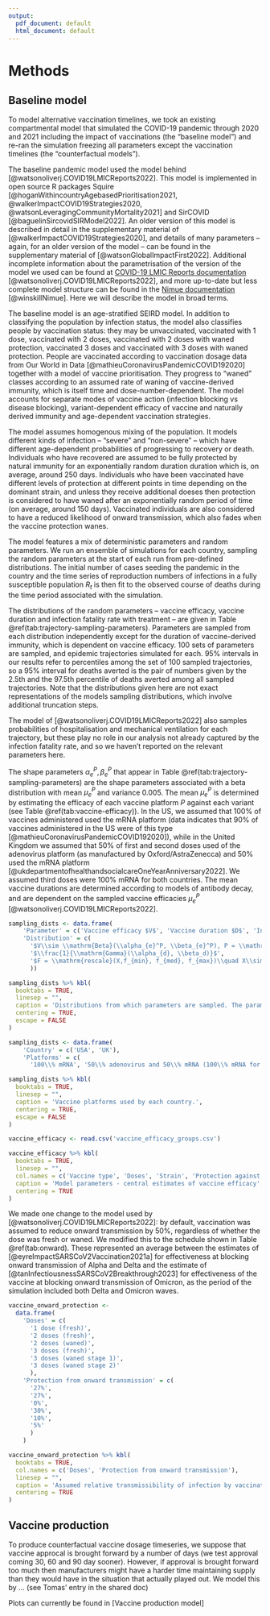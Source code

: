 ```yaml
---
output:
  pdf_document: default
  html_document: default
---
```

# Methods

## Baseline model

To model alternative vaccination timelines, we took an existing compartmental model that simulated the COVID-19 pandemic through 2020 and 2021 including the impact of vaccinations (the "baseline model") and re-ran the simulation freezing all parameters except the vaccination timelines (the "counterfactual models").

The baseline pandemic model used the model behind [@watsonoliverj.COVID19LMICReports2022]. This model is implemented in open source R packages Squire [@hoganWithincountryAgebasedPrioritisation2021, @walkerImpactCOVID19Strategies2020, @watsonLeveragingCommunityMortality2021] and SirCOVID [@baguelinSircovidSIRModel2022]. An older version of this model is described in detail in the supplementary material of [@walkerImpactCOVID19Strategies2020], and details of many parameters -- again, for an older version of the model -- can be found in the supplementary material of [@watsonGlobalImpactFirst2022]. Additional incomplete information about the parametrisation of the version of the model we used can be found at [COVID-19 LMIC Reports documentation](https://web.archive.org/web/20221230232942/https://mrc-ide.github.io/global-lmic-reports/parameters.html) [@watsonoliverj.COVID19LMICReports2022], and more up-to-date but less complete model structure can be found in the [Nimue documentation](https://web.archive.org/web/20221230232915/https://mrc-ide.github.io/nimue/index.html) [@winskillNimue]. Here we will describe the model in broad terms.

The baseline model is an age-stratified SEIRD model. In addition to classifying the population by infection status, the model also classifies people by vaccination status: they may be unvaccinated, vaccinated with 1 dose, vaccinated with 2 doses, vaccinated with 2 doses with waned protection, vaccinated 3 doses and vaccinated with 3 doses with waned protection. People are vaccinated according to vaccination dosage data from Our World in Data [@mathieuCoronavirusPandemicCOVID192020] together with a model of vaccine prioritisation. They progress to "waned" classes according to an assumed rate of waning of vaccine-derived immunity, which is itself time and dose-number-dependent. The model accounts for separate modes of vaccine action (infection blocking vs disease blocking), variant-dependent efficacy of vaccine and naturally derived immunity and age-dependent vaccination strategies. 

The model assumes homogenous mixing of the population. It models different kinds of infection -- "severe" and "non-severe" -- which have different age-dependent probabilities of progressing to recovery or death. Individuals who have recovered are assumed to be fully protected by natural immunity for an exponentially random duration duration which is, on average, around 250 days. Individuals who have been vaccinated have different levels of protection at different points in time depending on the dominant strain, and unless they receive additional doeses then protection is considered to have waned after an exponentially random period of time (on average, around 150 days). Vaccinated individuals are also considered to have a reduced likelihood of onward transmission, which also fades when the vaccine protection wanes.

The model features a mix of deterministic parameters and random parameters. We run an ensemble of simulations for each country, sampling the random parameters at the start of each run from pre-defined distributions. The initial number of cases seeding the pandemic in the country and the time series of reproduction numbers of infections in a fully susceptible population $R_t$ is then fit to the observed course of deaths during the time period associated with the simulation. 

The distributions of the random parameters -- vaccine efficacy, vaccine duration and infection fatality rate with treatment -- are given in Table \@ref(tab:trajectory-sampling-parameters). Parameters are sampled from each distribution independently except for the duration of vaccine-derived immunity, which is dependent on vaccine efficacy. 100 sets of parameters are sampled, and epidemic trajectories simulated for each. 95% intervals in our results refer to percentiles among the set of 100 sampled trajectories, so a 95% interval for deaths averted is the pair of numbers given by the 2.5th and the 97.5th percentile of deaths averted among all sampled trajectories. Note that the distributions given here are not exact representations of the models sampling distributions, which involve additional truncation steps.

The model of [@watsonoliverj.COVID19LMICReports2022] also samples probabilities of hospitalisation and mechanical ventilation for each trajectory, but these play no role in our analysis not already captured by the infection fatality rate, and so we haven't reported on the relevant parameters here. 

The shape parameters $\alpha_e^P, \beta_e^P$ that appear in Table \@ref(tab:trajectory-sampling-parameters) are the shape parameters associated with a beta distribution with mean $\mu_e^P$ and variance $0.005$. The mean $\mu_e^P$ is determined by estimating the efficacy of each vaccine platform $P$ against each variant (see Table \@ref(tab:vaccine-efficacy)). In the US, we assumed that 100% of vaccines administered used the mRNA platform (data indicates that 90% of vaccines administered in the US were of this type [@mathieuCoronavirusPandemicCOVID192020]), while in the United Kingdom we assumed that 50% of first and second doses used of the adenovirus platform (as manufactured by Oxford/AstraZenecca) and 50% used the mRNA platform [@ukdepartmentofhealthandsocialcareOneYearAnniversary2022]. We assumed third doses were 100% mRNA for both countries. The mean vaccine durations are determined according to models of antibody decay, and are dependent on the sampled vaccine efficacies $\mu_e^P$ [@watsonoliverj.COVID19LMICReports2022].




```r

sampling_dists <- data.frame(
    'Parameter' = c('Vaccine efficacy $V$', 'Vaccine duration $D$', 'Infection fatality rate with treatment $F$'), 
    'Distribution' = c(
      '$V\\sim \\mathrm{Beta}(\\alpha_{e}^P, \\beta_{e}^P), P = \\mathrm{vaccine\\; platform})$', 
      '$\\frac{1}{\\mathrm{Gamma}(\\alpha_{d}, \\beta_d)}$',
      '$F = \\mathrm{rescale}(X,f_{min}, f_{med}, f_{max})\\quad X\\sim \\mathrm{Beta}(2,2)$'
      ))

sampling_dists %>% kbl(
  booktabs = TRUE,
  linesep = "",
  caption = 'Distributions from which parameters are sampled. The parameters $\\alpha_e^P, \\beta_e^P$ are shape parameters for vaccine platform $P$ with associated efficacy $e$ (see text for additional details). The parameters $\\alpha_d, \\beta_d$ are shape and rate parameters for distribution of vaccine durations, determined by fitting an antibody decay curve to vaccine efficacies. $\\mathrm{rescale}(\\cdot, f_{min}, f_{med}, f_{max})$ is a function that maps $0$ to $f_{min}$, $0.5$ to $f_{med}$ and $1$ to $f_{max}$, linearly interpolating between each. $f_{min}, f_{med}, f_{max}$ are respectively the minimum, median, and maximum estimates of age-adjusted infection fatality.',
  centering = TRUE,
  escape = FALSE
)
```

```r

sampling_dists <- data.frame(
    'Country' = c('USA', 'UK'), 
    'Platforms' = c(
      '100\\% mRNA', '50\\% adenovirus and 50\\% mRNA (100\\% mRNA for booster doses)'))

sampling_dists %>% kbl(
  booktabs = TRUE,
  linesep = "",
  caption = 'Vaccine platforms used by each country.',
  centering = TRUE,
  escape = FALSE
)
```


```r

vaccine_efficacy <- read.csv('vaccine_efficacy_groups.csv')

vaccine_efficacy %>% kbl(
  booktabs = TRUE,
  linesep = "",
  col.names = c('Vaccine type', 'Doses', 'Strain', 'Protection against infection'),
  caption = 'Model parameters - central estimates of vaccine efficacy',
  centering = TRUE
)
```


We made one change to the model used by [@watsonoliverj.COVID19LMICReports2022]: by default, vaccination was assumed to reduce onward transmission by 50%, regardless of whether the dose was fresh or waned. We modified this to the schedule shown in Table \@ref(tab:onward). These represented an average between the estimates of [@eyreImpactSARSCoV2Vaccination2021a] for effectiveness at blocking onward transmission of Alpha and Delta and the estimate of [@tanInfectiousnessSARSCoV2Breakthrough2023] for effectiveness of the vaccine at blocking onward transmission of Omicron, as the period of the simulation included both Delta and Omicron waves.

```r
vaccine_onward_protection <- 
  data.frame(
    'Doses' = c(
      '1 dose (fresh)', 
      '2 doses (fresh)', 
      '2 doses (waned)',
      '3 doses (fresh)',
      '3 doses (waned stage 1)',
      '3 doses (waned stage 2)'
      ),
    'Protection from onward transmission' = c(
      '27%', 
      '27%', 
      '0%',
      '30%',
      '10%',
      '5%'
      )
    )

vaccine_onward_protection %>% kbl(
  booktabs = TRUE,
  col.names = c('Doses', 'Protection from onward transmission'),
  linesep = "",
  caption = 'Assumed relative transmissibility of infection by vaccinated individuals compared to unvaccinated',
  centering = TRUE
)
```


## Vaccine production

To produce counterfactual vaccine dosage timeseries, we suppose that vaccine approcal is brought forward by a number of days (we test approval coming 30, 60 and 90 day sooner). However, if approval is brought forward too much then manufacturers might have a harder time maintaining supply than they would have in the situation that actually played out. We model this by ... (see Tomas' entry in the shared doc)

Plots can currently be found in [Vaccine production model]
